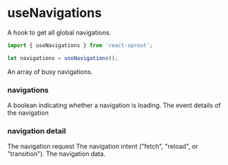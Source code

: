 # useNavigations

A hook to get all global navigations.

```javascript
import { useNavigations } from 'react-sprout';

let navigations = useNavigations();
```

<Properties>
	<Property name="navigations" type="Array">
		An array of busy navigations.
	</Property>
</Properties>

### navigations

<Properties>
	<Property name="navigations.loading" type="boolean">
		A boolean indicating whether a navigation is loading.
	</Property>
	<Property name="navigations.detail">
		The event details of the navigation
	</Property>
</Properties>

### navigation detail

<Properties>
	<Property name="navigations.detail.request" type="Request">
		The navigation request
	</Property>
	<Property name="navigations.detail.intent" type="string">
		The navigation intent ("fetch", "reload", or "transition").
	</Property>
	<Property name="navigations.detail.data">The navigation data.</Property>
</Properties>
